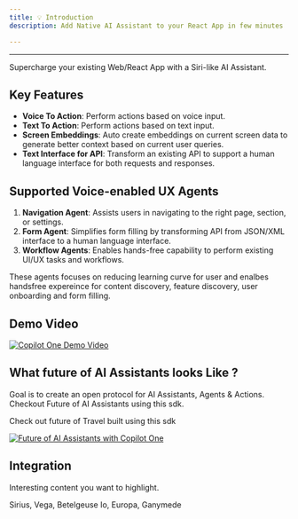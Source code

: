 ```yaml
---
title: 💡 Introduction
description: Add Native AI Assistant to your React App in few minutes

---
```


---

Supercharge your existing Web/React App with a Siri-like AI Assistant.


## Key Features

- **Voice To Action**: Perform actions based on voice input.
- **Text To Action**: Perform actions based on text input.
- **Screen Embeddings**: Auto create embeddings on current screen data to generate better context based on current user queries.
- **Text Interface for API**: Transform an existing API to support a human language interface for both requests and responses.


## Supported Voice-enabled UX Agents

1. **Navigation Agent**: Assists users in navigating to the right page, section, or settings.
2. **Form Agent**: Simplifies form filling by transforming API from JSON/XML interface to a human language interface.
3. **Workflow Agents**: Enables hands-free capability to perform existing UI/UX tasks and workflows.

These agents focuses on reducing learning curve for user and enalbes handsfree expereince for content discovery, feature discovery, user onboarding and form filling.

## Demo Video

[![Copilot One Demo Video](https://img.youtube.com/vi/gYynr1xRLeU/0.jpg)](https://www.youtube.com/watch?v=gYynr1xRLeU)


## What future of AI Assistants looks Like ?
Goal is to create an open protocol for AI Assistants, Agents & Actions. Checkout Future of AI Assistants using this sdk.

Check out future of Travel built using this sdk

[![Future of AI Assistants with Copilot One](https://img.youtube.com/vi/t2e0CThWZUE/0.jpg)](https://www.youtube.com/watch?v=t2e0CThWZUE)


## Integration



<Card title="Check this out">Interesting content you want to highlight.</Card>

<CardGrid>
  <Card title="Stars" icon="star">
    Sirius, Vega, Betelgeuse
  </Card>
  <Card title="Moons" icon="moon">
    Io, Europa, Ganymede
  </Card>
</CardGrid>